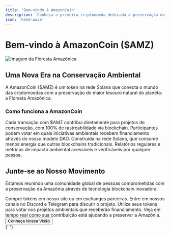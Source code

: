 ```yaml
---
title: 'Bem-vindo à AmazonCoin'
description: 'Conheça a primeira criptomoeda dedicada à preservação da Floresta Amazônica'
icon: 'hand-wave'
---
```


# Bem-vindo à AmazonCoin ($AMZ)

<img
  className="rounded-lg"
  src="/images/amazoncoin-header.jpg"
  alt="Imagem da Floresta Amazônica"
/>

## Uma Nova Era na Conservação Ambiental

<Note>
  A AmazonCoin ($AMZ) é um token na rede Solana que conecta o mundo das
  criptomoedas com a preservação do maior tesouro natural do planeta: a Floresta
  Amazônica.
</Note>

### Como funciona a AmazonCoin

<CardGroup cols={2}>
  <Card title="Doações Transparentes" icon="coins">
    Cada transação com $AMZ contribui diretamente para projetos de conservação,
    com 100% de rastreabilidade via blockchain.
  </Card>
  <Card title="Governança Comunitária" icon="users-gear">
    Participantes podem votar em quais iniciativas ambientais recebem
    financiamento através do nosso modelo DAO.
  </Card>
  <Card title="Tecnologia Sustentável" icon="leaf">
    Construída na rede Solana, que consome menos energia que outras blockchains
    tradicionais.
  </Card>
  <Card title="Impacto Verificável" icon="chart-line">
    Relatórios regulares e métricas de impacto ambiental acessíveis e
    verificáveis por qualquer pessoa.
  </Card>
</CardGroup>

## Junte-se ao Nosso Movimento

Estamos reunindo uma comunidade global de pessoas comprometidas com a preservação da Amazônia através de tecnologia blockchain inovadora.

<Steps>
  <Step title="Adquira tokens $AMZ">
    Compre tokens em nosso site ou em exchanges parceiras.
  </Step>
  <Step title="Participe da comunidade">
    Entre em nossos canais no Discord e Telegram para discutir o projeto.
  </Step>
  <Step title="Vote em projetos">
    Utilize seus tokens para votar nos projetos ambientais que receberão
    financiamento.
  </Step>
  <Step title="Acompanhe o impacto">
    Veja em tempo real como sua contribuição está ajudando a preservar a
    Amazônia.
  </Step>
</Steps>

<div className="mt-8">
  <Button href="/introducao/visao-geral" variant="primary">
    Conheça Nossa Visão
  </Button>
</div>{' '}
